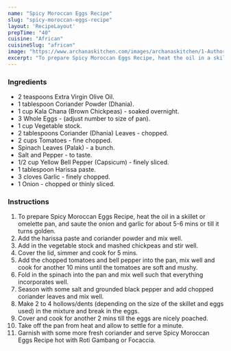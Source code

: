 ---
name: "Spicy Moroccan Eggs Recipe"
slug: "spicy-moroccan-eggs-recipe"
layout: 'RecipeLayout'
prepTime: "40"
cuisine: "African"
cuisineSlug: "african"
image: "https://www.archanaskitchen.com/images/archanaskitchen/1-Author/shaheen_ali/Spicy_Moroccan_Eggs_.jpg"
excerpt: "To prepare Spicy Moroccan Eggs Recipe, heat the oil in a skillet or omelette pan, and saute the onion and garlic for about 5-6 mins or till it turns golden"
---

### Ingredients

- 2 teaspoons Extra Virgin Olive Oil.
- 1 tablespoon Coriander Powder (Dhania).
- 1 cup Kala Chana (Brown Chickpeas) - soaked overnight.
- 3 Whole Eggs - (adjust number to size of pan).
- 1 cup Vegetable stock.
- 2 tablespoons Coriander (Dhania) Leaves - chopped.
- 2 cups Tomatoes - fine chopped.
- Spinach Leaves (Palak) - a bunch.
- Salt and Pepper - to taste.
- 1/2 cup Yellow Bell Pepper (Capsicum) - finely sliced.
- 1 tablespoon Harissa paste.
- 3 cloves Garlic - finely chopped.
- 1 Onion - chopped or thinly sliced.

### Instructions

1. To prepare Spicy Moroccan Eggs Recipe, heat the oil in a skillet or omelette pan, and saute the onion and garlic for about 5-6 mins or till it turns golden.
1. Add the harissa paste and coriander powder and mix well.
1. Add in the vegetable stock and mashed chickpeas and stir well.
1. Cover the lid, simmer and cook for 5 mins.
1. Add the chopped tomatoes and bell pepper into the pan, mix well and cook for another 10 mins until the tomatoes are soft and mushy.
1. Fold in the spinach into the pan and mix well such that everything incorporates well.
1. Season with some salt and grounded black pepper and add chopped coriander leaves and mix well.
1. Make 2 to 4 hollows/dents (depending on the size of the skillet and eggs used) in the mixture and break in the eggs.
1. Cover and cook for another 2 mins till the eggs are nicely poached.
1. Take off the pan from heat and allow to settle for a minute.
1. Garnish with some more fresh coriander and serve Spicy Moroccan Eggs Recipe hot with Roti Gambang or Focaccia.
